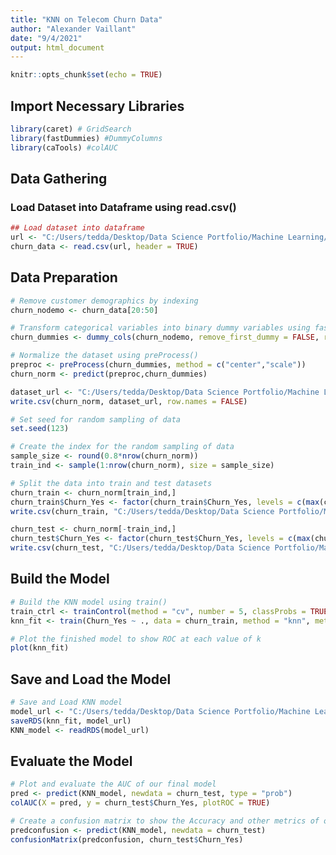 ```yaml
---
title: "KNN on Telecom Churn Data"
author: "Alexander Vaillant"
date: "9/4/2021"
output: html_document
---
```


```r
knitr::opts_chunk$set(echo = TRUE)
```

## Import Necessary Libraries

```r
library(caret) # GridSearch
library(fastDummies) #DummyColumns
library(caTools) #colAUC
```

## Data Gathering
### Load Dataset into Dataframe using read.csv()

```r
## Load dataset into dataframe
url <- "C:/Users/tedda/Desktop/Data Science Portfolio/Machine Learning/Supervised Learning/Classification/KNN on Telecom Churn Data/Raw Datasets/churn_clean.csv"
churn_data <- read.csv(url, header = TRUE)
```

## Data Preparation

```r
# Remove customer demographics by indexing
churn_nodemo <- churn_data[20:50]

# Transform categorical variables into binary dummy variables using fastDummies::dummy_cols()
churn_dummies <- dummy_cols(churn_nodemo, remove_first_dummy = FALSE, remove_selected_columns = TRUE)

# Normalize the dataset using preProcess()
preproc <- preProcess(churn_dummies, method = c("center","scale"))
churn_norm <- predict(preproc,churn_dummies)

dataset_url <- "C:/Users/tedda/Desktop/Data Science Portfolio/Machine Learning/Supervised Learning/Classification/KNN on Telecom Churn Data/Cleansed Datasets/prepped_complete_dataset.csv"
write.csv(churn_norm, dataset_url, row.names = FALSE)

# Set seed for random sampling of data
set.seed(123)

# Create the index for the random sampling of data
sample_size <- round(0.8*nrow(churn_norm))
train_ind <- sample(1:nrow(churn_norm), size = sample_size)

# Split the data into train and test datasets
churn_train <- churn_norm[train_ind,]
churn_train$Churn_Yes <- factor(churn_train$Churn_Yes, levels = c(max(churn_train$Churn_Yes),min(churn_train$Churn_Yes)), labels = c("Yes","No"))
write.csv(churn_train, "C:/Users/tedda/Desktop/Data Science Portfolio/Machine Learning/Supervised Learning/Classification/KNN on Telecom Churn Data/Cleansed Datasets/train_dataset.csv", row.names = FALSE)

churn_test <- churn_norm[-train_ind,]
churn_test$Churn_Yes <- factor(churn_test$Churn_Yes, levels = c(max(churn_test$Churn_Yes),min(churn_test$Churn_Yes)), labels = c("Yes","No"))
write.csv(churn_test, "C:/Users/tedda/Desktop/Data Science Portfolio/Machine Learning/Supervised Learning/Classification/KNN on Telecom Churn Data/Cleansed Datasets/test_dataset.csv", row.names = FALSE)
```

## Build the Model

```r
# Build the KNN model using train() 
train_ctrl <- trainControl(method = "cv", number = 5, classProbs = TRUE, summaryFunction = twoClassSummary, verboseIter = TRUE)
knn_fit <- train(Churn_Yes ~ ., data = churn_train, method = "knn", metric = "ROC", tuneGrid=expand.grid(k = c(1:10)), trControl = train_ctrl)

# Plot the finished model to show ROC at each value of k
plot(knn_fit)
```

## Save and Load the Model
```r
# Save and Load KNN model
model_url <- "C:/Users/tedda/Desktop/Data Science Portfolio/Machine Learning/Supervised Learning/Classification/KNN on Telecom Churn Data/Exported Models/KNN_model.rds"
saveRDS(knn_fit, model_url)
KNN_model <- readRDS(model_url)
```

## Evaluate the Model
```r
# Plot and evaluate the AUC of our final model
pred <- predict(KNN_model, newdata = churn_test, type = "prob")
colAUC(X = pred, y = churn_test$Churn_Yes, plotROC = TRUE)

# Create a confusion matrix to show the Accuracy and other metrics of our final model
predconfusion <- predict(KNN_model, newdata = churn_test)
confusionMatrix(predconfusion, churn_test$Churn_Yes)
```

